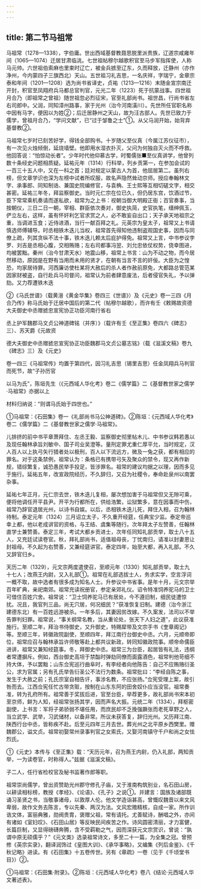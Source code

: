 ```yaml
---
---
---
```

title: 第二节马祖常
---



马祖常（1278—1338），字伯庸。世出西域基督教聂思脱里派贵族，辽道宗咸雍年间（1065—1074）迁居甘肃临洮。七世祖帖穆尔越歌积官至马步军指挥使，人称马元帅。六世祖伯索麻也里束时辽亡，被金兵掳至辽东，久而释放，迁静州（亦作净州，今内蒙四子三旗西北）天山。五世祖习礼吉思，一名庆祥，字瑞宁，金章宗泰和年间（1201—1208）选为尚书省译史，贞祐（1213—1216）末随金宣宗南迁开封，积官至凤翔府兵马都总官判官，元光二年（1223）死于抗蒙战事。四世祖月合乃（即祖常之曾祖）随世祖忽必烈征宋，官至礼部尚书。祖世昌，行尚书省左右司郎中。父润，同知漳州路事，家于光州（治今河南潢川）。先世所任官职名称中因有马字，便因以为姓②；后迁居静州之天山，故为汪古部人。先世已致力于儒学，曾祖月合乃，“学问文献”，已“过于邹鲁之士”①。从父马润开始，始背弃基督教②。

马祖常七岁时已刻苦好学，得钱全部购书。十岁随父至仪真（今属江苏仪征市），有一次见火烛倾倒，延烧墙壁。他即用水湿衣扑灭，父问为何独自灭火而不呼救。他回答说：“怕惊动长者”。少年时代他仰慕古学，时蜀儒张■至仪真讲学，他曾列数十条经史问题相质疑。延祐元年（1314）行科举，列乡贡第一，在参加会试的一百三十五人中，又在一科之首；廷对规定以蒙古人为首，他屈居第二。虽列右榜，但文章学识也深为左榜中试者所叹服，故名声隐然耸动京师。授应奉翰林文字、承事郎、同知制诰、兼国史院编修官，与袁桷、王士熙等互相切磋文字，相交甚密。延祐三年冬，拜监察御史。当时元仁宗在位已久，但仍居东宫，饮酒过节，臣下常常乘机奏请而遂私欲，祖常为之上书：视朝当御大明殿正衙；百官奏事，当按朝仪，三日二日一朝，宰相、群臣依次奏对，御史执简，史官执笔，缙绅佩玉，俨立左右，这样，虽有怀奸利乞官求赏之人，必不敢妄自出口；天子承天地祖宗之重，当调进玉食；近侍进酒，当行一献百拜之礼。元英宗为皇太子，祖常又上书请慎选师傅辅导。时丞相铁木迭儿当权，祖常首先得知他违制盗观国史事，因而与同僚上疏，列其贪纵不法十事，铁木迭儿赖太后庇护得免。祖常又上言，中书参议孛罗、刘吉是丞相心腹，交相贿赂；左右司都事冯翌、刘允忠依仗权势，侥幸图进，均被罢黜。秦州（治今甘肃天水）地震山移，祖常上书言：山为不动之物，而今居然移动，原因是在野有当用而未用的贤才，在朝有当言不言的奸佞。大臣为之惶恐，均家居待罪。河西廉访使杜某将大赦后的杀人者作赦前原免，大都路总管范某因家财被盗，自行赴兵马司督问，祖常认为前者肆意废法，后者侵官失礼，予以弹劾。又力荐遭铁木迭

②《马氏世谱》（载黄溍《黄金华集》卷四三《世谱》）及《元史》卷一三四《月合乃传》称马氏始于迁居中国后的第二代（帖穆尔越歌），而许有壬《敕赐故资德大夫御史中丞赠摅忠宣宪协正功臣河南行省右

丞上护军魏郡马文贞公神道碑铭（并序）》（载许有壬《至正集》卷四六《碑志》三）、苏天爵《元故资

德大夫御史中丞赠摅忠宣宪协正功臣魏郡马文贞公墓志铭》（载《滋溪文稿》卷九《碑志》三）及《元史》

卷一四三《马祖常传》均置于第四代，因习礼吉思（锡里吉思）任金凤翔兵马判官而死节，故“子孙历官

以马为氏”，陈垣先生（《元西域人华化考》卷二《儒学篇》二《基督教世家之儒学·马祖常》亦据以上

材料归纳说：“则谓马氏始于四世也。”

①马祖常：《石田集》卷一《礼部尚书马公神道碑》。②陈垣：《元西域人华化考》卷二《儒学篇》二《基督教世家之儒学·马祖常》。

儿排挤的前中书平章萧拜住、左丞王毅、监察御史彻里帖木儿、中书参议韩若愚以及现任翰林承旨刘敏中、国子司业吴澄等。量刑定罪尤重仁厚平允，当时规定，汉人百人以上执弓矢行猎者处以极刑，百人以下流远方，微及一兔之获，都有相应的罪名。对于这条禁例，祖常认为：条格已有携带弓矢及聚众的禁令，现又再作新规，错综繁复，诚恐愚民举手投足，皆涉罪名。祖常的建议均据之以理，因而多见于施行。延祐五年，改宣政院经历，不久辞归，又召为社稷令，奉命赴泉州以南罢杂事。

延祐七年正月，元仁宗去世，铁木迭儿复相，屡次想加害于马祖常但又无隙可乘，便将他调任开平县尹。开平为行都所在，供给浩繁，讼狱繁多，意在因事而中伤，祖常乃辞官退居光州，以诗书自娱。以后，丞相铁木迭儿死，拜住入相，召为翰林待制。泰定元年（1324）三月诏立太子，不久重开经筵，任典宝少监。泰定帝巡幸上都，他以老成讲官的资格，与王结、虞集等随行。次年拜太子左赞善，任翰林直学士兼赞善。泰定三年，考试大都乡贡进士，次年任同知礼部贡举，取士八十五人，又充廷试读卷官。秋，拜礼部尚书，适值祖母丧，丁忧南归，请准以封妻恩让封祖母。不久起为右赞善，又兼经筵讲官。泰定四年，始至大都，再入礼部。不久又辞官归乡。

天历二年（1329），元文宗两度遣使召，至顺元年（1330）知礼部贡举，取士九十七人；改燕王内尉，又入礼部①。祖常在礼部选拔士人，务求实学，空言浮词一概不取，故中选者有很多成为知名人士。升参议中书省事。是年十月，元文宗举百年旷典，亲祀南郊。祖常充读祝册官，参定亲郊礼仪。诏令特准饲养驼马的卫士可借住百姓穴舍。祖常说：“卫士饲养驼马已有居处，今不遵旧制，细民徒遭惊扰。况且，我官列三品，尚无穴居，何况细民？”获准恢复旧制。建德（治今浙江建德东北）有一百姓远游被杀。一年多后，其妻因贫改嫁。不久案发，法司以不举告罪判妇罪。祖常说，“事关纲常名教，当从重论处，张天下人妇之道”，此议获准施行。至顺二年，拜治书侍御史，又升御史，特赐犀带及文宗手书《奎章阁记》等。至顺三年，转徽政院副使，至顺四年，拜江南行台御史中丞。六月，元顺帝即位，祖常应召与翰林承旨许师敬等赴上都共议新政，转同知徽政院事。顺帝命儒臣进讲，祖常又兼知经筵事。冬，拜御史中丞。祖常三为台臣，起居皆有礼法，违纲者常遭摒斥。例如，西台御史高坦于禁酤时弹劾同僚而面露酒色，祖常判他苛细不持大体，予以罢黜；山东佥宪巡行曲阜时，有李经者向他陈告：自己不应贿赂衍圣公，求为官属；另有孔氏举告衍圣公不法行为数条。祖常批曰：“李经自陈之事，发生于大赦之前；孔氏宗室自相告讦，事涉名教，不应张扬。”佥宪受理上案，故引咎而去。江西佥宪任忙古带贪赃，按制在山东东阿的田舍奴仆应当没官。祖常奏准，转为孔府所有。祖常善于奖拔后进，官至台臣，举荐更多，故礼部尚书宋本初至京师，鲜为人知，经祖常张扬其学，因而声名大振。元统二年（1334），拜枢密副使，上书言：军将子弟骄弱不堪任用，而庶民却不乏挽强蹶张而老死草野之人，当立武学、武举，习武储材，以备非常。所议未获答复，辞归光州。又历拜江南、陕西行台中丞，皆称疾不赴。后至元四年三月去世。葬光州之北平原乡西樊里。赠魏郡公，谥文贞。祖常初娶常州录事判官之女索氏，又娶河南镇守千户和尚之女怯烈氏。

①《元史》本传与《至正集》载：“天历元年，召为燕王内尉，仍入礼部，两知贡举，一为读卷官，时称得人。”兹据《滋溪文稿》。

子二人，任行省检校官及秘书监著作郎等职。

祖常崇尚儒学，曾出资赞助光州郡守修孔子庙，又于淮南构筑别业，名石田山房，以耕读相标榜，教授《孝经》、《论语》、《孔子》之说①。并建言：国族及诸部既诵习圣贤之书，当敬事诸母，以敦厚人伦。他文学造诣甚高，曾慨叹魏晋以来文风卑弱，故作文务去陈言，专以先秦、两汉为法。文风宏赡精核，自成一家。所作训诰文体，富丽典雅，勋阀贵胄，褒赠父祖，常有请托。尤善赋诗，酬唱之外，亦间有诸如《室妇叹》、《石田山居》等反映民间疾苦之作。诗风圆密清丽，才力富健，长篇巨制，又显得磅礴奔腾，含不受羁勒之气，因而深获元文宗赏识，曾说：“孰谓中原无硕儒乎？”《元文类》选录祖常诗文，多至二十一篇，为全集之冠。曾预修《英宗实录》，翻译润饰过《皇图大训》、《承华事略》，又编集《列后金鉴》、《千秋记略》进读。有《石田集》十五卷传世。另有《章疏》一卷（见于《千顷堂书目》）②。

①马祖常：《石田集·附录》。②陈垣：《元西域人华化考》卷八《结论·元西域人华文著述表》。